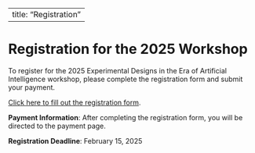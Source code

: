 
---
title: "Registration"
---

# Registration for the 2025 Workshop

To register for the 2025 Experimental Designs in the Era of Artificial Intelligence workshop, please complete the registration form and submit your payment.

[Click here to fill out the registration form](#).

**Payment Information**: After completing the registration form, you will be directed to the payment page.

**Registration Deadline**: February 15, 2025
